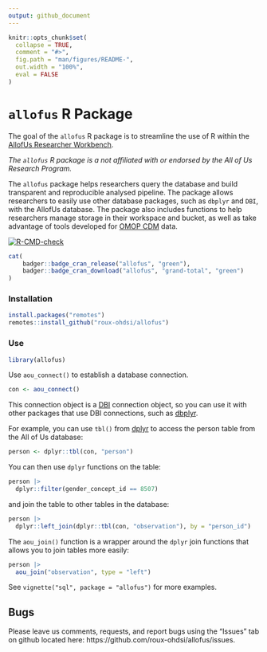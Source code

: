 ```yaml
---
output: github_document
---
```


<!-- README.md is generated from README.Rmd. Please edit that file -->

```r
knitr::opts_chunk$set(
  collapse = TRUE,
  comment = "#>",
  fig.path = "man/figures/README-",
  out.width = "100%",
  eval = FALSE
)
```

# `allofus` R Package

The goal of the `allofus` R package is to streamline the use of R within the [AllofUs Researcher Workbench](https://www.researchallofus.org/data-tools/workbench/).

*The `allofus` R package is a not affiliated with or endorsed by the All of Us Research Program.*

The `allofus` package helps researchers query the database and build transparent and reproducible analysed pipeline. The package allows researchers to easily use other database packages, such as `dbplyr` and `DBI`, with the AllofUs database. The package also includes functions to help researchers manage storage in their workspace and bucket, as well as take advantage of tools developed for [OMOP CDM](https://www.researchallofus.org/faq/what-is-omop/) data.

<!-- badges: start -->
[![R-CMD-check](https://github.com/roux-ohdsi/allofus/actions/workflows/R-CMD-check.yaml/badge.svg)](https://github.com/roux-ohdsi/allofus/actions/workflows/R-CMD-check.yaml)
```r
cat(
	badger::badge_cran_release("allofus", "green"),
	badger::badge_cran_download("allofus", "grand-total", "green")
)
```
<!-- badges: end -->

### Installation

```r
install.packages("remotes")
remotes::install_github("roux-ohdsi/allofus")
```

### Use

```r
library(allofus)
```

Use `aou_connect()` to establish a database connection.
```r
con <- aou_connect()
```
This connection object is a [DBI](https://dbi.r-dbi.org/) connection object, so you can use it with other packages that use DBI connections, such as [dbplyr](https://dbplyr.tidyverse.org/).

For example, you can use `tbl()` from [dplyr](https://dplyr.tidyverse.org/) to access the person table from the All of Us database:
```r
person <- dplyr::tbl(con, "person")
```

You can then use `dplyr` functions on the table:
```r
person |>
  dplyr::filter(gender_concept_id == 8507)
```

and join the table to other tables in the database:

```r
person |>
  dplyr::left_join(dplyr::tbl(con, "observation"), by = "person_id")
```

The `aou_join()` function is a wrapper around the `dplyr` join functions that allows you to join tables more easily:
```r
person |>
  aou_join("observation", type = "left")
```

See `vignette("sql", package = "allofus")` for more examples.

<!-- ## Example -->

<!-- Suppose we want to create a cohort of All of Us participants who have experienced a stroke. There are a couple of ways we could go about this. -->



<!-- ### Using the observation table -->





<!-- The following code would start a query for the first survey date for the AllofUs survey "The Basics" (sometimes, but rarely, participants completed this survey over multiple dates). -->

<!-- *While the ds_survey table is conveniently organized, it does not include the "skip" response for some surveys, so we don't recommend using it unless you're sure all potential responses have been recorded in the table. It's safest to use the observation table. You can see a detailed description of the survey ETL here: https://support.researchallofus.org/hc/en-us/articles/6085114880148.* -->

<!-- ```{r, eval = FALSE} -->
<!-- library(tidyverse) -->

<!-- survey_dates = tbl(con, "ds_survey") %>% -->
<!--   filter(survey == "The Basics") %>% -->
<!--   group_by(person_id) %>% -->
<!--   filter(survey_datetime == min(survey_datetime)) %>% -->
<!--   distinct(person_id, survey_datetime) -->
<!-- ``` -->

<!-- And this code would start with the all of us specific person table and join that to the survey dates table to incorporate information about demographics. -->

<!-- ```{r, eval = FALSE} -->
<!-- demo <- tbl(con, "cb_search_person") %>% -->
<!--   filter(age_at_consent >= 40 & age_at_consent <= 120, -->
<!--          has_ehr_data == 1) %>% -->
<!--   distinct(person_id, sex_at_birth, dob)  %>% -->
<!--   inner_join(survey_dates, by = "person_id") %>% -->
<!--   select(person_id, sex_at_birth, dob, survey_datetime) -->
<!-- ``` -->

<!-- We could leave this as a query, or we could pull the data into our local session: -->

<!-- ```{r, eval = FALSE} -->
<!-- demo_collected <- demo %>% collect() -->
<!-- ``` -->

## Bugs

Please leave us comments, requests, and report bugs using the "Issues" tab on github located here: https://github.com/roux-ohdsi/allofus/issues.
